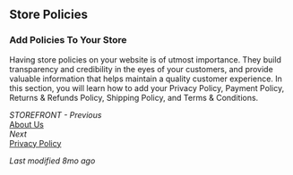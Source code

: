## Store Policies

### Add Policies To Your Store

Having store policies on your website is of utmost importance. They build transparency and credibility in the eyes of your customers, and provide valuable information that helps maintain a quality customer experience. In this section, you will learn how to add your Privacy Policy, Payment Policy, Returns & Refunds Policy, Shipping Policy, and Terms & Conditions.

*STOREFRONT - Previous*  
[About Us](#)  
*Next*  
[Privacy Policy](#)

*Last modified 8mo ago*
